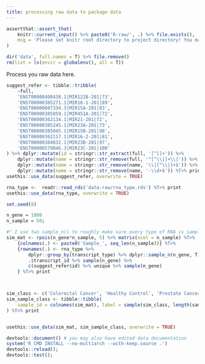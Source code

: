 ```yaml
---
title: processing raw data to package data
---
```


```r
assertthat::assert_that(
    knitr::current_input() %>% paste0('R-raw/', .) %>% file.exists(),
    msg = 'Please set knitr root directory to project directory! You may try running `rmarkdown::render("data-raw/data.Rmd")` at project directory or clicking `Knit` button on the top of this document in RStudio.'
)
```

```r
dir('data', full.names = T) %>% file.remove()
rm(list = ls(envir = globalenv(), all = T))
```

Process you raw data here.

```r
suggest_refer <- tibble::tribble(
	~full,
    'ENST00000408438.1|MIR1228-201|73',
    'ENST00000385271.1|MIR16-1-201|89',
    'ENST00000607334.3|MIR15A-201|83',
    'ENST00000385059.1|MIR451A-201|72',
    'ENST00000362134.1|MIR21-201|72',
    'ENST00000385245.1|MIR23A-201|73',
    'ENST00000385045.1|MIR15B-201|98',
    'ENST00000362117.1|MIR16-2-201|81',
    'ENST00000384832.1|MIR23B-201|97',
    'ENST00000579846.3|MIR23C-201|100'
) %>% dplyr::mutate(id = stringr::str_extract(full, '[^|]+')) %>%
	dplyr::mutate(name = stringr::str_remove(full, '^[^\\|]+\\|')) %>%
	dplyr::mutate(name = stringr::str_remove(name, '\\|[^\\|]+$')) %>% 
	dplyr::mutate(name = stringr::str_remove(name, '-\\d+$')) %T>% print
usethis::use_data(suggest_refer, overwrite = TRUE)
```


```r
rna_type <-  readr::read_rds('data-raw/rna_type.rds') %T>% print
usethis::use_data(rna_type, overwrite = TRUE)
```

```r
set.seed(0)

n_gene = 1000
n_sample = 50;

#" I use two sample_n() to roughly make sure every type of RNA is sampled
sim_mat <- rpois(n_gene*n_sample, 5) %>% matrix(ncol = n_sample) %T>%
	{colnames(.) <- paste0('Sample_', seq_len(n_sample))} %T>% 
	{rownames(.) <- rna_type %>% 
		dplyr::group_by(transcript_type) %>% dplyr::sample_n(n_gene, T) %>%
		.$transcript_id %>% sample(n_gene) %>% 
		c(suggest_refer$id) %>% unique %>% sample(n_gene)
	} %T>% print



sim_class <- c('Colorectal Cancer', 'Healthy Control', 'Prostate Cancer', 'Pancreatic Cancer');
sim_sample_class <- tibble::tibble(
	sample_id = colnames(sim_mat), label = sample(sim_class, length(sample_id), T)
) %T>% print


usethis::use_data(sim_mat, sim_sample_class, overwrite = TRUE)
```




```r
devtools::document() # you may also have edited data documentation
system('R CMD INSTALL --no-multiarch --with-keep.source .')
devtools::reload();
devtools::test();
```




